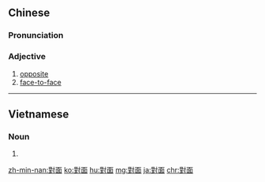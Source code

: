{{also|对面}}
==Chinese==
{{zh-forms|s=对面}}

===Pronunciation===
{{zh-pron
|m=duìmiàn
|c=deoi3 min6
|h=pfs=tui-mien
|mn=tùi-bīn
|cat=a
}}

===Adjective===
{{zh-adj}}

# [[opposite]]
# [[face-to-face]]

{{zh-cat|Elementary}}

----

==Vietnamese==
{{vi-hantutab}}

===Noun===
{{vi-hantu}}

# {{han tu form of|đối diện|[[opposite]], [[face-to-face]]}}
[[zh-min-nan:對面]]
[[ko:對面]]
[[hu:對面]]
[[mg:對面]]
[[ja:對面]]
[[chr:對面]]